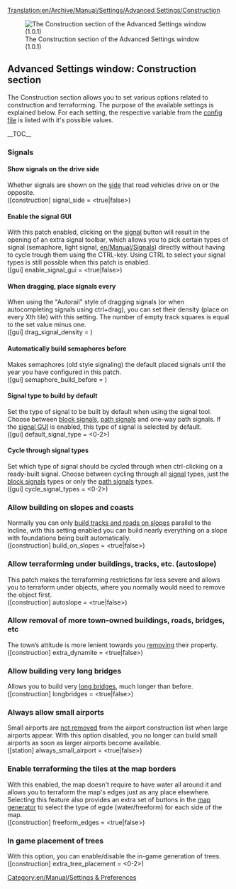 [[Translation:en/Archive/Manual/Settings/Advanced Settings/Construction]]
{{en/Warning|Information on this page applies to 0.7.x and up. See [[en/Archive/Manual/Settings/Configuring patches]] for information of how to change settings in 0.6.x and earlier.}}

[[File:en/Archive/Manual/Settings/Advset construction.png|frame|left|The Construction section of the Advanced Settings window (1.0.1)]]
==Advanced Settings window: Construction section==
{{en/Archive/Manual/Settings/Advanced Settings}}
The Construction section allows you to set various options related to construction and terraforming. The purpose of the available settings is explained below. For each setting, the respective variable from the [[en/Archive/Manual/Settings/Openttd.cfg|config file]] is listed with it's possible values.

__TOC__

===Signals===
====Show signals on the drive side====
Whether signals are shown on the [[en/Archive/Manual/Settings/Show signals on the drive side|side]] that road vehicles drive on or the opposite.
<br />([construction] signal_side = <true|false>)

====Enable the signal GUI====
With this patch enabled, clicking on the [[en/Manual/Signals|signal]] button will result in the opening of an extra signal toolbar, which allows you to pick certain types of signal (semaphore, light signal, [[en/Manual/Signals]]) directly without having to cycle trough them using the CTRL-key. Using CTRL to select your signal types is still possible when this patch is enabled.
<br />([gui] enable_signal_gui = <true|false>) 

====When dragging, place signals every====
When using the "Autorail" style of dragging signals (or when autocompleting signals using ctrl+drag), you can set their density (place on every Xth tile) with this setting. The number of empty track squares is equal to the set value minus one.
<br />([gui] drag_signal_density = <num_val>) 

====Automatically build semaphores before====
Makes semaphores (old style signaling) the default placed signals until the year you have configured in this patch.
<br />([gui] semaphore_build_before = <year>) 

====Signal type to build by default====
Set the type of signal to be built by default when using the signal tool. Choose between [[en/Manual/Signals#block-signals|block signals]], [[en/Manual/Signals#path-signals|path signals]] and one-way path signals. If the [[#enable-the-signal-gui|signal GUI]] is enabled, this type of signal is selected by default.
<br />([gui] default_signal_type = <0-2>)

====Cycle through signal types====
Set which type of signal should be cycled through when ctrl-clicking on a ready-built signal. Choose between cycling through all [[en/Manual/Signals|signal]] types, just the [[en/Manual/Signals#block-signals|block signals]] types or only the [[en/Manual/Signals#path-signals|path signals]] types.
<br />([gui] cycle_signal_types = <0-2>)

===Allow building on slopes and coasts===
Normally you can only [[en/Archive/Manual/Settings/Build on slopes|build tracks and roads on slopes]] parallel to the incline, with this setting enabled you can build nearly everything on a slope with foundations being built automatically.
<br />([construction] build_on_slopes = <true|false>)

===Allow terraforming under buildings, tracks, etc. (autoslope)===
This patch makes the terraforming restrictions far less severe and allows you to terraform under objects, where you normally would need to remove the object first.
<br />([construction] autoslope = <true|false>)

===Allow removal of more town-owned buildings, roads, bridges, etc===
The town’s attitude is more lenient towards you [[en/Archive/Manual/Settings/Extra dynamite|removing]] their property.
<br />([construction] extra_dynamite = <true|false>) 

===Allow building very long bridges===
Allows you to build very [[en/Archive/Manual/Settings/Longer bridges|long bridges]], much longer than before.
<br />([construction] longbridges = <true|false>)

===Always allow small airports===
Small airports are [[en/Archive/Manual/Settings/Always allow small airport|not removed]] from the airport construction list when large airports appear. With this option disabled, you no longer can build small airports as soon as larger airports become available.
<br />([station] always_small_airport = <true|false>) 

===Enable terraforming the tiles at the map borders===
With this enabled, the map doesn't require to have water all around it and allows you to terraform the map's edges just as any place elsewhere. Selecting this feature also provides an extra set of buttons in the [[en/Archive/Manual/Terra Genesis Perlin|map generator]] to select the type of egde (water/freeform) for each side of the map.
<br />([construction] freeform_edges = <true|false>)

===In game placement of trees===
With this option, you can enable/disable the in-game generation of trees.
<br />([construction] extra_tree_placement = <0-2>)

[[Category:en/Manual/Settings & Preferences]]